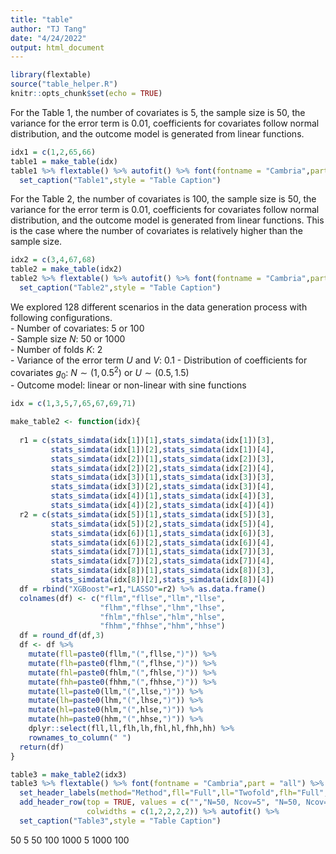 ```yaml
---
title: "table"
author: "TJ Tang"
date: "4/24/2022"
output: html_document
---
```


```r
library(flextable)
source("table_helper.R")
knitr::opts_chunk$set(echo = TRUE)
```


For the Table 1, the number of covariates is 5, the sample size is 50, the variance for the error term is 0.01, coefficients for covariates follow normal distribution, and the outcome model is generated from linear functions. 

```r
idx1 = c(1,2,65,66)
table1 = make_table(idx)
table1 %>% flextable() %>% autofit() %>% font(fontname = "Cambria",part = "all") %>%
  set_caption("Table1",style = "Table Caption")
```

For the Table 2, the number of covariates is 100, the sample size is 50, the variance for the error term is 0.01, coefficients for covariates follow normal distribution, and the outcome model is generated from linear functions. This is the case where the number of covariates is relatively higher than the sample size.

```r
idx2 = c(3,4,67,68)
table2 = make_table(idx2)
table2 %>% flextable() %>% autofit() %>% font(fontname = "Cambria",part = "all") %>%
  set_caption("Table2",style = "Table Caption")
```


We explored 128 different scenarios in the data generation process with following configurations.  
- Number of covariates: 5 or 100  
- Sample size $N$: 50 or 1000  
- Number of folds $K$: 2  
- Variance of the error term $U$ and $V$: 0.1
- Distribution of coefficients for covariates $g_0$: $N\sim(1,0.5^2)$ or $U\sim(0.5,1.5)$  
- Outcome model: linear or non-linear with sine functions

```r
idx = c(1,3,5,7,65,67,69,71)
```


```r
make_table2 <- function(idx){
  
  r1 = c(stats_simdata(idx[1])[1],stats_simdata(idx[1])[3],
         stats_simdata(idx[1])[2],stats_simdata(idx[1])[4],
         stats_simdata(idx[2])[1],stats_simdata(idx[2])[3],
         stats_simdata(idx[2])[2],stats_simdata(idx[2])[4],
         stats_simdata(idx[3])[1],stats_simdata(idx[3])[3],
         stats_simdata(idx[3])[2],stats_simdata(idx[3])[4],
         stats_simdata(idx[4])[1],stats_simdata(idx[4])[3],
         stats_simdata(idx[4])[2],stats_simdata(idx[4])[4])
  r2 = c(stats_simdata(idx[5])[1],stats_simdata(idx[5])[3],
         stats_simdata(idx[5])[2],stats_simdata(idx[5])[4],
         stats_simdata(idx[6])[1],stats_simdata(idx[6])[3],
         stats_simdata(idx[6])[2],stats_simdata(idx[6])[4],
         stats_simdata(idx[7])[1],stats_simdata(idx[7])[3],
         stats_simdata(idx[7])[2],stats_simdata(idx[7])[4],
         stats_simdata(idx[8])[1],stats_simdata(idx[8])[3],
         stats_simdata(idx[8])[2],stats_simdata(idx[8])[4])
  df = rbind("XGBoost"=r1,"LASSO"=r2) %>% as.data.frame()
  colnames(df) <- c("fllm","fllse","llm","llse",
                    "flhm","flhse","lhm","lhse",
                    "fhlm","fhlse","hlm","hlse",
                    "fhhm","fhhse","hhm","hhse")
  df = round_df(df,3)
  df <- df %>%
    mutate(fll=paste0(fllm,"(",fllse,")")) %>%
    mutate(flh=paste0(flhm,"(",flhse,")")) %>%
    mutate(fhl=paste0(fhlm,"(",fhlse,")")) %>%
    mutate(fhh=paste0(fhhm,"(",fhhse,")")) %>%
    mutate(ll=paste0(llm,"(",llse,")")) %>%
    mutate(lh=paste0(lhm,"(",lhse,")")) %>%
    mutate(hl=paste0(hlm,"(",hlse,")")) %>%
    mutate(hh=paste0(hhm,"(",hhse,")")) %>%
    dplyr::select(fll,ll,flh,lh,fhl,hl,fhh,hh) %>%
    rownames_to_column(" ")
  return(df)
}
```

```r
table3 = make_table2(idx3)
table3 %>% flextable() %>% font(fontname = "Cambria",part = "all") %>%
  set_header_labels(method="Method",fll="Full",ll="Twofold",flh="Full",lh="Twofold",fhl="Full",hl="Twofold",fhh="Full",hh="Twofold") %>%
  add_header_row(top = TRUE, values = c("","N=50, Ncov=5", "N=50, Ncov=100", "N=1000, Ncov=5","N=1000, Ncov=100"), 
                 colwidths = c(1,2,2,2,2)) %>% autofit() %>%
  set_caption("Table3",style = "Table Caption") 
```


50 5   50 100   1000 5   1000 100 